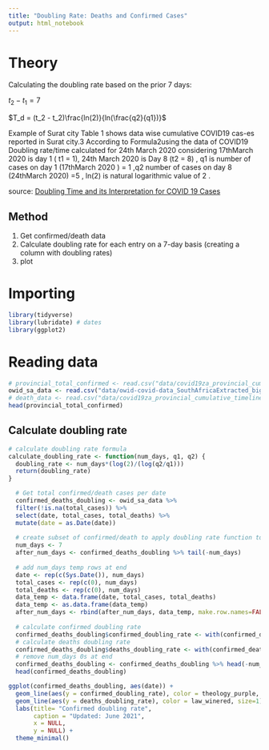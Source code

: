 ```yaml
---
title: "Doubling Rate: Deaths and Confirmed Cases"
output: html_notebook
---
```


# Theory
Calculating the doubling rate based on the prior 7 days:

$t_2 - t_1 = 7$

$T_d = (t_2 - t_2)\frac{ln(2)}{ln(\frac{q2}{q1})}$

Example of Surat city Table 1 shows data wise cumulative COVID19 cas-es  reported  in  Surat  city.3  According  to  Formula2using  the  data  of  COVID19  Doubling  rate/time  calculated  for  24th   March   2020   considering   17thMarch 2020 is day 1 ( t1 = 1), 24th March 2020 is Day 8  (t2 =  8)  ,  q1 is  number  of  cases  on  day  1  (17thMarch 2020 ) = 1 ,q2 number of cases on day 8 (24thMarch  2020)  =5  ,  ln(2)  is  natural  logarithmic  value  of 2 . 

source: [Doubling Time and its Interpretation for COVID 19 Cases](http://njcmindia.org/uploads/11-3_141-143.pdf)


## Method
1. Get confirmed/death data
2. Calculate doubling rate for each entry on a 7-day basis (creating a column with doubling rates)
3. plot

# Importing
```r
library(tidyverse)
library(lubridate) # dates
library(ggplot2)
```


# Reading data
```r
# provincial_total_confirmed <- read.csv("data/covid19za_provincial_cumulative_timeline_confirmed.csv")
owid_sa_data <- read.csv("data/owid-covid-data_SouthAfricaExtracted_big.csv")
# death_data <- read.csv("data/covid19za_provincial_cumulative_timeline_deaths.csv")
head(provincial_total_confirmed)
```


## Calculate doubling rate
```r
# calculate doubling rate formula
calculate_doubling_rate <- function(num_days, q1, q2) {
  doubling_rate <- num_days*(log(2)/(log(q2/q1)))
  return(doubling_rate)
}
```

```r
  # Get total confirmed/death cases per date
  confirmed_deaths_doubling <- owid_sa_data %>% 
  filter(!is.na(total_cases)) %>% 
  select(date, total_cases, total_deaths) %>% 
  mutate(date = as.Date(date))
  
  # create subset of confirmed/death to apply doubling rate function to
  num_days <- 7
  after_num_days <- confirmed_deaths_doubling %>% tail(-num_days)
  
  # add num_days temp rows at end
  date <- rep(c(Sys.Date()), num_days)
  total_cases <- rep(c(0), num_days)
  total_deaths <- rep(c(0), num_days)
  data_temp <- data.frame(date, total_cases, total_deaths)
  data_temp <- as.data.frame(data_temp)
  after_num_days <- rbind(after_num_days, data_temp, make.row.names=FALSE)
  
  # calculate confirmed doubling rate
  confirmed_deaths_doubling$confirmed_doubling_rate <- with(confirmed_deaths_doubling, calculate_doubling_rate(num_days, confirmed_deaths_doubling$total_cases, after_num_days$total_cases))
  # calculate deaths doubling rate
  confirmed_deaths_doubling$deaths_doubling_rate <- with(confirmed_deaths_doubling, calculate_doubling_rate(num_days, confirmed_deaths_doubling$total_deaths, after_num_days$total_deaths))
  # remove num_days 0s at end
  confirmed_deaths_doubling <- confirmed_deaths_doubling %>% head(-num_days)
  head(confirmed_deaths_doubling)
```


```r
ggplot(confirmed_deaths_doubling, aes(date)) + 
  geom_line(aes(y = confirmed_doubling_rate), color = theology_purple, size=1) +
  geom_line(aes(y = deaths_doubling_rate), color = law_winered, size=1) +
  labs(title= "Confirmed doubling rate",
       caption = "Updated: June 2021",
       x = NULL,
       y = NULL) +
  theme_minimal()
```


<!-- Draft -->
<!-- ```{r confirmed cases doubling rate} -->
<!--   # Get total confirmed cases per date -->
<!--   confirmed_doubling <- provincial_total_confirmed %>%  -->
<!--   filter(!is.na(total_cases)) %>%  -->
<!--   select(date, total_cases) %>%  -->
<!--   mutate(date = as.Date(date)) -->

<!--   # create subset of confirmed to apply doubling rate function to -->
<!--   num_days <- 7 -->
<!--   confirmed_after_num_days <- confirmed_doubling %>% tail(-num_days) -->

<!--   # add num_days 0s at end -->
<!--   date <- rep(c(Sys.Date()), num_days) -->
<!--   total_cases <- rep(c(0), num_days) -->
<!--   data_temp <- data.frame(date, total_cases) -->
<!--   data_temp <- as.data.frame(data_temp) -->
<!--   confirmed_after_num_days <- rbind(confirmed_after_num_days, data_temp, make.row.names=FALSE) -->

<!--   # remove num_days 0s at end -->
<!--   confirmed_doubling$confirmed_doubling_rate <- with(confirmed_doubling, calculate_doubling_rate(num_days, confirmed_doubling$total_cases, confirmed_after_num_days$total_cases)) -->
<!--   confirmed_doubling <- confirmed_doubling %>% head(-num_days) -->
<!--   head(confirmed_doubling) -->
<!-- ``` -->

<!-- ```{r deaths doubling rate} -->
<!--   # Get total deaths per date -->
<!--   deaths_doubling <- death_data %>% -->
<!--   mutate(date = dmy(date)) %>% -->
<!--   mutate(total_deaths = total) %>% -->
<!--   select(date, total_deaths) -->

<!--   # create subset of deaths to apply doubling rate function to -->
<!--   num_days <- 7 -->
<!--   deaths_after_num_days <- deaths_doubling %>% tail(-num_days) -->

<!--   # add num_days 0s at end -->
<!--   date <- rep(c(Sys.Date()), num_days) -->
<!--   total_deaths <- rep(c(0), num_days) -->
<!--   data_temp <- data.frame(date, total_deaths) -->
<!--   data_temp <- as.data.frame(data_temp) -->
<!--   deaths_after_num_days <- rbind(deaths_after_num_days, data_temp, make.row.names=FALSE) -->

<!--   # remove num_days 0s at end -->
<!--   deaths_doubling$deaths_doubling_rate <- with(deaths_doubling, calculate_doubling_rate(num_days, deaths_doubling$total_deaths, deaths_after_num_days$total_deaths)) -->
<!--   deaths_doubling <- deaths_doubling %>% head(-num_days) -->
<!--   head(deaths_doubling) -->
<!-- ``` -->

<!-- ```{r} -->
<!-- confirmed_deaths_doubling <- confirmed_doubling %>%  -->
<!--   inner_join(deaths_doubling, by = "date") -->
<!-- head(confirmed_deaths_doubling) -->
<!-- ``` -->



